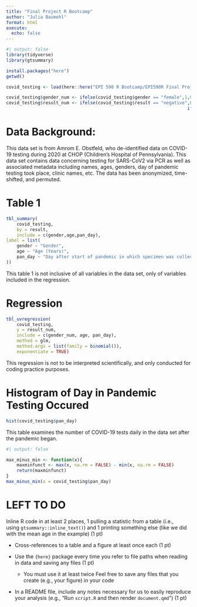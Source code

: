 ```yaml
---
title: "Final Project R Bootcamp"
author: "Julia Baumohl"
format: html
execute: 
  echo: false
---
```


```r
#| output: false
library(tidyverse)
library(gtsummary)

install.packages("here")
getwd()

covid_testing <- load(here::here("EPI 590 R Bootcamp/EPI590R Final Project/covid_testing.rda"))

covid_testing$gender_num <- ifelse(covid_testing$gender == "female",1,0)
covid_testing$result_num <- ifelse(covid_testing$result == "negative",0,
																	 ifelse(covid_testing$result == "positive", 1, NA))
```

# Data Background:					

This data set is from Amrom E. Obstfeld, who de-identified data on COVID-19 testing during 2020 at CHOP (Children’s Hospital of Pennsylvania). This data set contains data concerning testing for SARS-CoV2 via PCR as well as associated metadata including names, ages, genders, day of pandemic testing took place, clinic names, etc. The data has been anonymized, time-shifted, and permuted.

# Table 1

```r
tbl_summary(
	covid_testing,
	by = result,
	include = c(gender,age,pan_day),
label = list(
	gender ~ "Gender",
	age ~ "Age (Years)",
	pan_day ~ "Day after start of pandemic in which specimen was collected"
))
```

This table 1 is not inclusive of all variables in the data set, only of variables included in the regression.

# Regression

```r
tbl_uvregression(
	covid_testing,
	y = result_num,
	include = c(gender_num, age, pan_day),
	method = glm,
	method.args = list(family = binomial()),
	exponentiate = TRUE)
```

This regression is not to be interpreted scientifically, and only conducted for coding practice purposes.

# Histogram of Day in Pandemic Testing Occured

```r
hist(covid_testing$pan_day)
```

This table examines the number of COVID-19 tests daily in the data set after the pandemic began.

```r
#| output: false

max_minus_min <- function(x){
	maxminfunct <- max(x, na.rm = FALSE) - min(x, na.rm = FALSE)
	return(maxminfunct)
}
max_minus_min(x = covid_testing$pan_day)

```

# LEFT TO DO

Inline R code in at least 2 places, 1 pulling a statistic from a table (i.e., using `gtsummary::inline_text()`) and 1 printing something else (like we did with the mean age in the example) (1 pt)

-   Cross-references to a table and a figure at least once each (1 pt)

```{=html}
<!-- -->
```
-   Use the `{here}` package every time you refer to file paths when reading in data and saving any files (1 pt)

    -   You must use it at least twice Feel free to save any files that you create (e.g., your figure) in your code

-   In a README file, include any notes necessary for us to easily reproduce your analysis (e.g., “Run `script.R` and then render `document.qmd`”) (1 pt)
